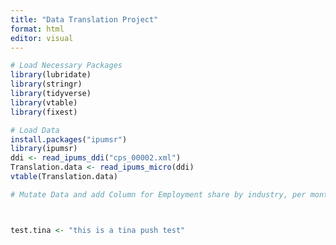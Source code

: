 ```yaml
---
title: "Data Translation Project"
format: html
editor: visual
---
```


```r
# Load Necessary Packages
library(lubridate)
library(stringr)
library(tidyverse)
library(vtable)
library(fixest)
```

```r
# Load Data
install.packages("ipumsr")
library(ipumsr)
ddi <- read_ipums_ddi("cps_00002.xml")
Translation.data <- read_ipums_micro(ddi)
vtable(Translation.data)
```

```r
# Mutate Data and add Column for Employment share by industry, per month, and a Cutoff Variable at 3.11.20



test.tina <- "this is a tina push test"

```
